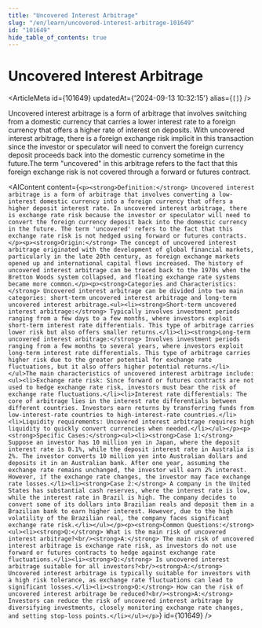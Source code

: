 ```yaml
---
title: "Uncovered Interest Arbitrage"
slug: "/en/learn/uncovered-interest-arbitrage-101649"
id: "101649"
hide_table_of_contents: true
---
```



# Uncovered Interest Arbitrage

<ArticleMeta id={101649} updatedAt={'2024-09-13 10:32:15'} alias={`[]`} />
<div className='border-solid border-b border-t-0 my-4 border-[var(--ifm-color-gray-300)]' />

Uncovered interest arbitrage is a form of arbitrage that involves switching from a domestic currency that carries a lower interest rate to a foreign currency that offers a higher rate of interest on deposits. With uncovered interest arbitrage, there is a foreign exchange risk implicit in this transaction since the investor or speculator will need to convert the foreign currency deposit proceeds back into the domestic currency sometime in the future.The term "uncovered" in this arbitrage refers to the fact that this foreign exchange risk is not covered through a forward or futures contract.

<AIContent content={`<p><strong>Definition:</strong> Uncovered interest arbitrage is a form of arbitrage that involves converting a low-interest domestic currency into a foreign currency that offers a higher deposit interest rate. In uncovered interest arbitrage, there is exchange rate risk because the investor or speculator will need to convert the foreign currency deposit back into the domestic currency in the future. The term 'uncovered' refers to the fact that this exchange rate risk is not hedged using forward or futures contracts.</p><p><strong>Origin:</strong> The concept of uncovered interest arbitrage originated with the development of global financial markets, particularly in the late 20th century, as foreign exchange markets opened up and international capital flows increased. The history of uncovered interest arbitrage can be traced back to the 1970s when the Bretton Woods system collapsed, and floating exchange rate systems became more common.</p><p><strong>Categories and Characteristics:</strong> Uncovered interest arbitrage can be divided into two main categories: short-term uncovered interest arbitrage and long-term uncovered interest arbitrage.<ul><li><strong>Short-term uncovered interest arbitrage:</strong> Typically involves investment periods ranging from a few days to a few months, where investors exploit short-term interest rate differentials. This type of arbitrage carries lower risk but also offers smaller returns.</li><li><strong>Long-term uncovered interest arbitrage:</strong> Involves investment periods ranging from a few months to several years, where investors exploit long-term interest rate differentials. This type of arbitrage carries higher risk due to the greater potential for exchange rate fluctuations, but it also offers higher potential returns.</li></ul>The main characteristics of uncovered interest arbitrage include:<ul><li>Exchange rate risk: Since forward or futures contracts are not used to hedge exchange rate risk, investors must bear the risk of exchange rate fluctuations.</li><li>Interest rate differentials: The core of arbitrage lies in the interest rate differentials between different countries. Investors earn returns by transferring funds from low-interest-rate countries to high-interest-rate countries.</li><li>Liquidity requirements: Uncovered interest arbitrage requires high liquidity to quickly convert currencies when needed.</li></ul></p><p><strong>Specific Cases:</strong><ul><li><strong>Case 1:</strong> Suppose an investor has 10 million yen in Japan, where the deposit interest rate is 0.1%, while the deposit interest rate in Australia is 2%. The investor converts 10 million yen into Australian dollars and deposits it in an Australian bank. After one year, assuming the exchange rate remains unchanged, the investor will earn 2% interest. However, if the exchange rate changes, the investor may face exchange rate losses.</li><li><strong>Case 2:</strong> A company in the United States has substantial cash reserves, where the interest rate is low, while the interest rate in Brazil is high. The company decides to convert some of its dollars into Brazilian reals and deposit them in a Brazilian bank to earn higher interest. However, due to the high volatility of the Brazilian real, the company faces significant exchange rate risk.</li></ul></p><p><strong>Common Questions:</strong><ul><li><strong>Q:</strong> What is the main risk of uncovered interest arbitrage?<br/><strong>A:</strong> The main risk of uncovered interest arbitrage is exchange rate risk, as investors do not use forward or futures contracts to hedge against exchange rate fluctuations.</li><li><strong>Q:</strong> Is uncovered interest arbitrage suitable for all investors?<br/><strong>A:</strong> Uncovered interest arbitrage is typically suitable for investors with a high risk tolerance, as exchange rate fluctuations can lead to significant losses.</li><li><strong>Q:</strong> How can the risk of uncovered interest arbitrage be reduced?<br/><strong>A:</strong> Investors can reduce the risk of uncovered interest arbitrage by diversifying investments, closely monitoring exchange rate changes, and setting stop-loss points.</li></ul></p>`} id={101649} />
